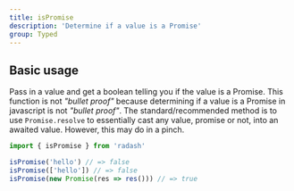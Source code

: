 ```yaml
---
title: isPromise
description: 'Determine if a value is a Promise'
group: Typed
---
```


## Basic usage

Pass in a value and get a boolean telling you if the value is a Promise. This function is not _"bullet proof"_ because determining if a value is a Promise in javascript is not _"bullet proof"_. The standard/recommended method is to use `Promise.resolve` to essentially cast any value, promise or not, into an awaited value. However, this may do in a pinch.

```ts
import { isPromise } from 'radash'

isPromise('hello') // => false
isPromise(['hello']) // => false
isPromise(new Promise(res => res())) // => true
```

